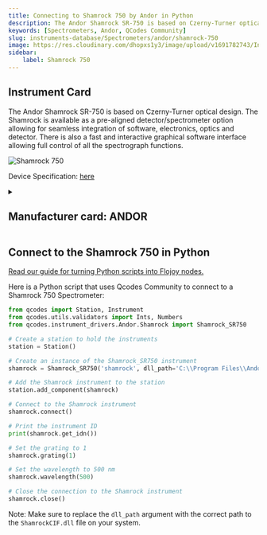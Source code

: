 ```yaml
---
title: Connecting to Shamrock 750 by Andor in Python
description: The Andor Shamrock SR-750 is based on Czerny-Turner optical design. The Shamrock is available as a pre-aligned detector/spectrometer option allowing for seamless integration of software, electronics, optics and detector. There is also a fast and interactive graphical software interface allowing full control of all the spectrograph functions.
keywords: [Spectrometers, Andor, QCodes Community] 
slug: instruments-database/Spectrometers/andor/shamrock-750 
image: https://res.cloudinary.com/dhopxs1y3/image/upload/v1691782743/Instruments/Spectrometers/Shamrock-750/Shamrock-750.png
sidebar:
    label: Shamrock 750 
---
```



## Instrument Card

The Andor Shamrock SR-750 is based on Czerny-Turner optical design. The Shamrock is available as a pre-aligned detector/spectrometer option allowing for seamless integration of software, electronics, optics and detector. There is also a fast and interactive graphical software interface allowing full control of all the spectrograph functions.

![Shamrock 750](https://res.cloudinary.com/dhopxs1y3/image/upload/v1691782743/Instruments/Spectrometers/Shamrock-750/Shamrock-750.png)

Device Specification: [here](https://andor.oxinst.com/assets/uploads/products/andor/documents/andor-shamrock-750-specifications.pdf)

<details style={{ marginTop: "15px"}}>
<summary><h2 style={{display:'inline'}}>Manufacturer card: ANDOR</h2></summary>

![ANDOR](https://res.cloudinary.com/dhopxs1y3/image/upload/v1692806182/Instruments/Vendor%20Logos/Andor.png)

Leaders In The Development & Manufacture of Cameras, Microscopy and Spectroscopy Systems.

- Headquarters: UK
- Yearly Revenue (millions, USD): 230
- Vendor Website: [here](https://andor.oxinst.com/)

</details>


<FeaturedInstrumentVideo category="SPECTROMETERS" />

## Connect to the Shamrock 750 in Python

[Read our guide for turning Python scripts into Flojoy nodes.](https://docs.flojoy.ai/contribution/blocks/custom-flojoy-block/)



<Tabs>
<TabItem value="Flojoy" label="Flojoy" className="flojoy-instrument-tabs">

<SectionsCard category="SPECTROMETERS" manufacturer="Andor"></SectionsCard>

</TabItem>
<TabItem value="QCodes Community" label="QCodes Community">

Here is a Python script that uses Qcodes Community to connect to a Shamrock 750 Spectrometer:

```python
from qcodes import Station, Instrument
from qcodes.utils.validators import Ints, Numbers
from qcodes.instrument_drivers.Andor.Shamrock import Shamrock_SR750

# Create a station to hold the instruments
station = Station()

# Create an instance of the Shamrock_SR750 instrument
shamrock = Shamrock_SR750('shamrock', dll_path='C:\\Program Files\\Andor SDK\\Shamrock64\\ShamrockCIF.dll', device_id=0)

# Add the Shamrock instrument to the station
station.add_component(shamrock)

# Connect to the Shamrock instrument
shamrock.connect()

# Print the instrument ID
print(shamrock.get_idn())

# Set the grating to 1
shamrock.grating(1)

# Set the wavelength to 500 nm
shamrock.wavelength(500)

# Close the connection to the Shamrock instrument
shamrock.close()
```

Note: Make sure to replace the `dll_path` argument with the correct path to the `ShamrockCIF.dll` file on your system.

</TabItem>
</Tabs>